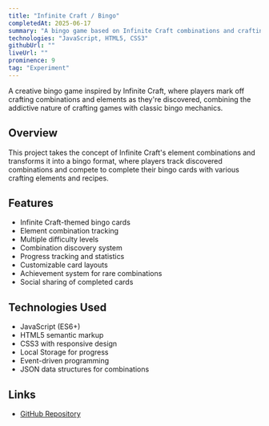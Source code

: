 ```yaml
---
title: "Infinite Craft / Bingo"
completedAt: 2025-06-17
summary: "A bingo game based on Infinite Craft combinations and crafting elements"
technologies: "JavaScript, HTML5, CSS3"
githubUrl: ""
liveUrl: ""
prominence: 9
tag: "Experiment"
---
```


A creative bingo game inspired by Infinite Craft, where players mark off crafting combinations and elements as they're discovered, combining the addictive nature of crafting games with classic bingo mechanics.

## Overview

This project takes the concept of Infinite Craft's element combinations and transforms it into a bingo format, where players track discovered combinations and compete to complete their bingo cards with various crafting elements and recipes.

## Features

- Infinite Craft-themed bingo cards
- Element combination tracking
- Multiple difficulty levels
- Combination discovery system
- Progress tracking and statistics
- Customizable card layouts
- Achievement system for rare combinations
- Social sharing of completed cards

## Technologies Used

- JavaScript (ES6+)
- HTML5 semantic markup
- CSS3 with responsive design
- Local Storage for progress
- Event-driven programming
- JSON data structures for combinations

## Links

- [GitHub Repository](https://github.com/bbeaudet-dev/infinite-craft-bingo)
